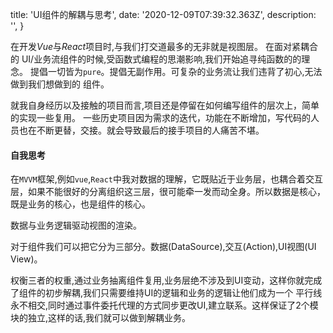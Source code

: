 
  title: 'UI组件的解耦与思考',
  date: '2020-12-09T07:39:32.363Z',
  description: '',
}

在开发*Vue*与*React*项目时,与我们打交道最多的无非就是视图层。
在面对紧耦合的 UI/业务流组件的时候,受函数式编程的思潮影响,我们开始追寻纯函数的的理念。
提倡一切皆为`pure`。提倡无副作用。可复杂的业务流让我们违背了初心,无法做到我们想做到的
组件。

<Spacer y={0.1} />

就我自身经历以及接触的项目而言,项目还是停留在如何编写组件的层次上，简单的实现一些复用。
一些历史项目因为需求的迭代，功能在不断增加，写代码的人员也在不断更替，交接。就会导致最后的接手项目的人痛苦不堪。

<Spacer y={0.1} />

#### 自我思考

在`MVVM`框架,例如`vue`,`React`中我对数据的理解，它既贴近于业务层，也耦合着交互层，如果不能很好的分离组织这三层，很可能牵一发而动全身。所以数据是核心，既是业务的核心，也是组件的核心。

<div>
  <Dot style={{ marginRight: '5px' }} type="success" />
  数据与业务逻辑驱动视图的渲染。
  <p>
    对于组件我们可以把它分为三部分。数据(DataSource),交互(Action),UI视图(UI
    View)。
  </p>
</div>

权衡三者的权重,通过业务抽离组件复用,业务层绝不涉及到UI变动，这样你就完成了组件的初步解耦,我们只需要维持UI的逻辑和业务的逻辑让他们成为一个
平行线永不相交,同时通过事件委托代理的方式同步更改UI,建立联系。这样保证了2个模块的独立,这样的话,我们就可以做到解耦业务。


<Spacer y={3} />

